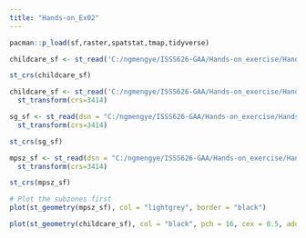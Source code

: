 ```yaml
---
title: "Hands-on_Ex02"
---
```


```r

pacman::p_load(sf,raster,spatstat,tmap,tidyverse)

```


```r

childcare_sf <- st_read('C:/ngmengye/ISSS626-GAA/Hands-on_exercise/Hands-on_ex02/data/child-care-services-geojson.geojson')

```
```r
st_crs(childcare_sf)
```                                                               

```r
childcare_sf <- st_read('C:/ngmengye/ISSS626-GAA/Hands-on_exercise/Hands-on_ex02/data/child-care-services-geojson.geojson') %>% 
  st_transform(crs=3414)
```
```r
sg_sf <- st_read(dsn = "C:/ngmengye/ISSS626-GAA/Hands-on_exercise/Hands-on_ex02/data", layer="CostalOutline")%>% 
  st_transform(crs=3414)
```
```r
st_crs(sg_sf)
```
```r
mpsz_sf <- st_read(dsn = "C:/ngmengye/ISSS626-GAA/Hands-on_exercise/Hands-on_ex02/data", layer="MP14_SUBZONE_WEB_PL")%>% 
  st_transform(crs=3414)
```
```r
st_crs(mpsz_sf)
```
```r
# Plot the subzones first
plot(st_geometry(mpsz_sf), col = "lightgrey", border = "black")

plot(st_geometry(childcare_sf), col = "black", pch = 16, cex = 0.5, add = TRUE)

```

